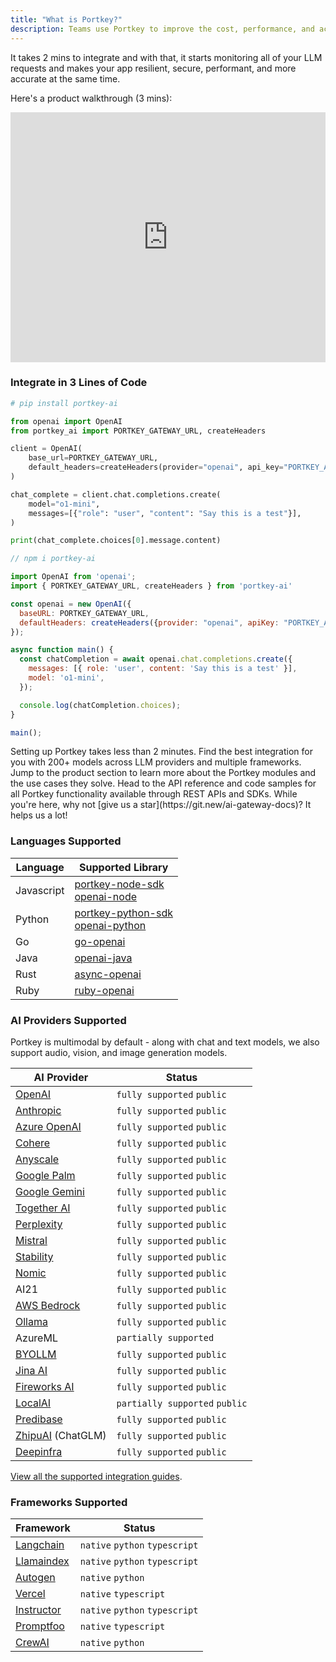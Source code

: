 ```yaml
---
title: "What is Portkey?"
description: Teams use Portkey to improve the cost, performance, and accuracy of their Gen AI apps.
---
```



It takes 2 mins to integrate and with that, it starts monitoring all of your LLM requests and makes your app resilient, secure, performant, and more accurate at the same time.

Here's a product walkthrough (3 mins):

<iframe width="100%" height="400px" src="https://www.youtube.com/embed/9aO340Hew2I?si=K988Sxs_A1qJg2ag" title="YouTube video player" frameborder="0" allow="accelerometer; autoplay; clipboard-write; encrypted-media; gyroscope; picture-in-picture; web-share" referrerpolicy="strict-origin-when-cross-origin" allowfullscreen></iframe>

### Integrate in 3 Lines of Code

<CodeGroup>

```Python OpenAI Python
# pip install portkey-ai

from openai import OpenAI
from portkey_ai import PORTKEY_GATEWAY_URL, createHeaders

client = OpenAI(
    base_url=PORTKEY_GATEWAY_URL,
    default_headers=createHeaders(provider="openai", api_key="PORTKEY_API_KEY")
)

chat_complete = client.chat.completions.create(
    model="o1-mini",
    messages=[{"role": "user", "content": "Say this is a test"}],
)

print(chat_complete.choices[0].message.content)
```

```js OpenAI Node
// npm i portkey-ai

import OpenAI from 'openai';
import { PORTKEY_GATEWAY_URL, createHeaders } from 'portkey-ai'

const openai = new OpenAI({
  baseURL: PORTKEY_GATEWAY_URL,
  defaultHeaders: createHeaders({provider: "openai", apiKey: "PORTKEY_API_KEY"})
});

async function main() {
  const chatCompletion = await openai.chat.completions.create({
    messages: [{ role: 'user', content: 'Say this is a test' }],
    model: 'o1-mini',
  });

  console.log(chatCompletion.choices);
}

main();
```
</CodeGroup>
<CardGroup cols={2}>
  <Card title="Quickstart" icon="rocket" iconType="duotone" href="/docs/welcome/make-your-first-request">
    Setting up Portkey takes less than 2 minutes.
  </Card>
  <Card title="Integrations" icon="link" iconType="duotone" href="/docs/integrations/llms/openai">
    Find the best integration for you with 200+ models across LLM providers and multiple frameworks.
  </Card>
  <Card title="Product Features" icon="star" iconType="duotone" href="/docs/product/observability">
    Jump to the product section to learn more about the Portkey modules and the use cases they solve.
  </Card>
  <Card title="API Reference" icon="square-terminal" iconType="duotone" href="/docs/api-reference/authentication">
    Head to the API reference and code samples for all Portkey functionality available through REST APIs and SDKs.
  </Card>
</CardGroup>

<Check>
  While you're here, why not [give us a star](https://git.new/ai-gateway-docs)? It helps us a lot!
</Check>

 ### Languages Supported

| Language   | Supported Library                                                                                                               |
| ---------- | ------------------------------------------------------------------------------------------------------------------------------- |
| Javascript | [portkey-node-sdk](https://github.com/Portkey-AI/portkey-node-sdk)<br/> [openai-node](https://github.com/openai/openai-node)         |
| Python     | [portkey-python-sdk](https://github.com/Portkey-AI/portkey-python-sdk)<br/> [openai-python](https://github.com/openai/openai-python) |
| Go         | [go-openai](https://github.com/sashabaranov/go-openai)                                                                          |
| Java       | [openai-java](https://github.com/TheoKanning/openai-java)                                                                       |
| Rust       | [async-openai](https://github.com/64bit/async-openai)                                                                           |
| Ruby       | [ruby-openai](https://github.com/alexrudall/ruby-openai)                                                                        |

### AI Providers Supported

Portkey is multimodal by default - along with chat and text models, we also support audio, vision, and image generation models.

| AI Provider                                                             | Status                    |
| ----------------------------------------------------------------------- | ------------------------- |
| [OpenAI](/docs/integrations/llms/openai)                           | `fully supported` `public`     |
| [Anthropic](/docs/integrations/llms/anthropic)                     | `fully supported` `public`     |
| [Azure OpenAI](/docs/integrations/llms/azure-openai)               | `fully supported` `public`     |
| [Cohere](/docs/integrations/llms/cohere)                           | `fully supported` `public`     |
| [Anyscale](/docs/integrations/llms/anyscale-llama2-mistral-zephyr) | `fully supported` `public`     |
| [Google Palm](/docs/integrations/llms/google-palm)                 | `fully supported` `public`     |
| [Google Gemini](/docs/integrations/llms/gemini)                    | `fully supported` `public`     |
| [Together AI](/docs/integrations/llms/together-ai)                 | `fully supported` `public`     |
| [Perplexity](/docs/integrations/llms/perplexity-ai)                | `fully supported` `public`     |
| [Mistral](/docs/integrations/llms/mistral-ai)                      | `fully supported` `public`     |
| [Stability](/docs/integrations/llms/stability-ai)                  | `fully supported` `public`     |
| [Nomic](/docs/integrations/llms/nomic)                             | `fully supported` `public`     |
| AI21                                                                    | `fully supported` `public`     |
| [AWS Bedrock](/docs/integrations/llms/aws-bedrock)                 | `fully supported` `public`     |
| [Ollama](/docs/integrations/llms/ollama)                           | `fully supported` `public`     |
| AzureML                                                                 | `partially supported`       |
| [BYOLLM](/docs/integrations/llms/byollm)                           | `fully supported` `public`     |
| [Jina AI](/docs/integrations/llms/jina-ai)                         | `fully supported` `public`     |
| [Fireworks AI](/docs/integrations/llms/fireworks)                  | `fully supported` `public`     |
| [LocalAI](/docs/integrations/llms/local-ai)                        | `partially supported` `public` |
| [Predibase](/docs/integrations/llms/predibase)                     | `fully supported` `public`     |
| [ZhipuAI](/docs/integrations/llms/zhipu) (ChatGLM)                 | `fully supported` `public`     |
| [Deepinfra](/docs/integrations/llms/deepinfra)                     | `fully supported` `public`     |

[View all the supported integration guides](/docs/welcome/supported-llms).

### Frameworks Supported

| Framework                                                          | Status                 |
| ------------------------------------------------------------------ | ---------------------- |
| [Langchain](/docs/integrations/libraries/langchain-python)    | `native` `python` `typescript` |
| [Llamaindex](/docs/integrations/libraries/llama-index-python) | `native` `python` `typescript` |
| [Autogen](/docs/integrations/libraries/autogen)               | `native` `python`            |
| [Vercel](/docs/integrations/libraries/vercel)                 | `native` `typescript`       |
| [Instructor](/docs/integrations/libraries/instructor)         | `native` `python` `typescript` |
| [Promptfoo](/docs/integrations/libraries/promptfoo)           | `native` `typescript`       |
| [CrewAI](https://git.new/CrewAI-Portkey)                           | `native` `python`            |
